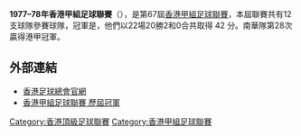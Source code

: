 '''1977–78年香港甲組足球聯賽'''（{{lang-en|Hong Kong First Division Football League}}），是第67屆[[香港甲組足球聯賽|香港甲組足球聯賽]]，本屆聯賽共有12支球隊參賽球隊，冠軍是{{fc|南華}}，他們以22場20勝2和0合共取得 42 分。南華隊第28次贏得港甲冠軍。

==外部連結 ==
*[https://www.hkfa.com/ 香港足球總會官網]{{Wayback|url=https://www.hkfa.com/ |date=20190103174738 }}
*[http://www.rsssf.com/tablesh/hkchamp.html 香港甲組足球聯賽 歷屆冠軍]{{Wayback|url=http://www.rsssf.com/tablesh/hkchamp.html |date=20120205190654 }}

{{港甲賽季}}

[[Category:香港頂級足球聯賽|Category:香港頂級足球聯賽]]
[[Category:香港甲組足球聯賽|Category:香港甲組足球聯賽]]


{{soccer-stub}}